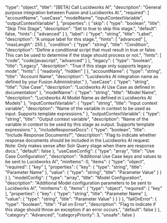  "type": "object",
  "title": "[BETA] Call Lucidworks AI",
  "description": "General purpose integration between Fusion and Lucidworks AI.",
  "required": [
    "accountName",
    "useCase",
    "modelName",
    "inputContextVariable",
    "outputContextVariable"
  ],
  "properties": {
    "skip": {
      "type": "boolean",
      "title": "Skip This Stage",
      "description": "Set to true to skip this stage.",
      "default": false,
      "hints": [
        "advanced"
      ]
    },
    "label": {
      "type": "string",
      "title": "Label",
      "description": "A unique label for this stage.",
      "hints": [
        "advanced"
      ],
      "maxLength": 255
    },
    "condition": {
      "type": "string",
      "title": "Condition",
      "description": "Define a conditional script that must result in true or false. This can be used to determine if the stage should process or not.",
      "hints": [
        "code",
        "code/javascript",
        "advanced"
      ]
    },
    "legacy": {
      "type": "boolean",
      "title": "Legacy",
      "description": "True if this stage only supports legacy mode",
      "hints": [
        "readonly",
        "hidden"
      ]
    },
    "accountName": {
      "type": "string",
      "title": "Account Name",
      "description": "Lucidworks AI integration name as defined by your Fusion Administrator."
    },
    "useCase": {
      "type": "string",
      "title": "Use Case",
      "description": "Lucidworks AI Use Case as defined in documentation"
    },
    "modelName": {
      "type": "string",
      "title": "Model Name",
      "description": "Lucidworks AI Model Name as defined in Lucidworks AI Models"
    },
    "inputContextVariable": {
      "type": "string",
      "title": "Input context variable",
      "description": "Name of the variable in context to be used as input. Supports template expressions."
    },
    "outputContextVariable": {
      "type": "string",
      "title": "Output context variable",
      "description": "Name of the variable in context to be used by this stage as output. Supports template expressions."
    },
    "includeResponseDocs": {
      "type": "boolean",
      "title": "Include Response Documents?",
      "description": "Flag to indicate whether response documents should be included in the Lucidworks AI request. Note: Only makes sense after Solr Query stage when there are response docs.",
      "default": false
    },
    "useCaseConfig": {
      "type": "array",
      "title": "Use Case Configuration",
      "description": "Additional Use Case keys and values to be sent to Lucidworks AI",
      "minItems": 0,
      "items": {
        "type": "object",
        "required": [
          "key"
        ],
        "properties": {
          "key": {
            "type": "string",
            "title": "Parameter Name"
          },
          "value": {
            "type": "string",
            "title": "Parameter Value"
          }
        }
      }
    },
    "modelConfig": {
      "type": "array",
      "title": "Model Configuration",
      "description": "Additional Model configuration parameters to be sent to Lucidworks AI",
      "minItems": 0,
      "items": {
        "type": "object",
        "required": [
          "key"
        ],
        "properties": {
          "key": {
            "type": "string",
            "title": "Parameter Name"
          },
          "value": {
            "type": "string",
            "title": "Parameter Value"
          }
        }
      }
    },
    "failOnError": {
      "type": "boolean",
      "title": "Fail on Error",
      "description": "Flag to indicate if this stage should throw an exception if an error occurs.",
      "default": false
    }
  },
  "category": "Advanced",
  "categoryPriority": 3,
  "unsafe": false
}
